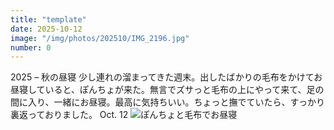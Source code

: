 ```yaml
---
title: "template"
date: 2025-10-12
image: "/img/photos/202510/IMG_2196.jpg"
number: 0
---
```




<Sheet bkg="#301201" color="#fff">
  <Title level={1} color="#fff" size="l" row="17">Blanket on Blanket</Title>
  <RunningHead position="right-center">2025 – 秋の昼寝</RunningHead>
  <Caption color="#111" position="top-left" isBackground={true}>
    少し連れの溜まってきた週末。出したばかりの毛布をかけてお昼寝していると、ぽんちょが来た。無言でズサっと毛布の上にやって来て、足の間に入り、一緒にお昼寝。最高に気持ちいい。ちょっと撫でていたら、すっかり裏返っておりました。
  </Caption>
  <Nombre position="bottom-left" color="#5c431a">Oct. 12</Nombre>
  <Image src="/img/photos/202510/IMG_2196.jpg" alt="ぽんちょと毛布でお昼寝" size="full" />
</Sheet>
